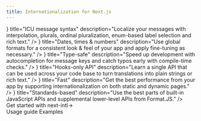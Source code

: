 ```yaml
---
title: Internationalization for Next.js
---
```



<div className="bg-slate-50 dark:bg-gray-900">
  
<Hero
  titleStrong="Internationalization for Next.js"
  titleRegular="that gets out of your way."
  description="Support multiple languages, with your app code becoming simpler instead of more complex." 
  getStarted="Get started" 
  viewOnGithub="View on GitHub" 
  rscAnnouncement="Support for Next.js 13 and the app directory is coming →"
/>

<Section
  title="Minimalistic, yet complete"
  description="Internationalization is an essential part of the user experience, therefore next-intl gives you everything you need to get language subtleties right and has always got your back whenever you need to fine-tune a translation."
>
  <div className="grid grid-cols-1 lg:grid-cols-2 gap-6 xl:gap-20">
    <FeaturePanel
      code={<CodeSnippets.icu />}
      title="ICU message syntax"
      description="Localize your messages with interpolation, plurals, ordinal pluralization, enum-based label selection and rich text."
    />
    <FeaturePanel
      code={<CodeSnippets.datesTimesNumbers />}
      title="Dates, times & numbers"
      description="Use global formats for a consistent look & feel of your app and apply fine-tuning as necessary."
    />
    <FeaturePanel
      code={<CodeSnippets.typeSafe />}
      title="Type-safe"
      description="Speed up development with autocompletion for message keys and catch typos early with compile-time checks."
    />
    <FeaturePanel
      code={<CodeSnippets.hooks />}
      title="Hooks-only API"
      description="Learn a single API that can be used across your code base to turn translations into plain strings or rich text."
    />
    <FeaturePanel
      code={<CodeSnippets.buildOutput />}
      title="Fast"
      description="Get the best performance from your app by supporting internationalization on both static and dynamic pages."
    />
    <FeaturePanel
      code={<CodeSnippets.standards />}
      title="Standards-based"
      description="Use the best parts of built-in JavaScript APIs and supplemental lower-level APIs from Format.JS."
    />
  </div>
</Section>
  <div className="pb-40 text-center">
    <LinkButton href="/docs/getting-started">Get started with next-intl<span className="inline-block ml-2">→</span></LinkButton>
    <div className="flex gap-6 mt-8 justify-center">
      <Link href="/docs/usage">Usage guide</Link>
      <Link href="/examples">Examples</Link>
    </div>
  </div>
</div>
